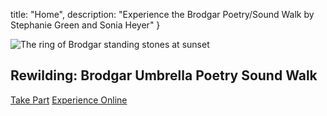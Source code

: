 


  title: "Home",
  description: "Experience the Brodgar Poetry/Sound Walk by Stephanie Green and Sonia Heyer"
}

<section className="hero">
  <div className="hero-image">
    <Image alt="The ring of Brodgar standing stones at sunset" src={imgSunset}
      priority placeholder="blur" />
  </div>
  <div className="hero-content">
    <h1>Rewilding: Brodgar Umbrella Poetry Sound Walk</h1>
    <div className="hero-buttons">
      <a href="./take-part" className="button">Take Part</a>
      <a href="./poems" className="button">Experience Online</a>
    </div>
  </div>
</section>

